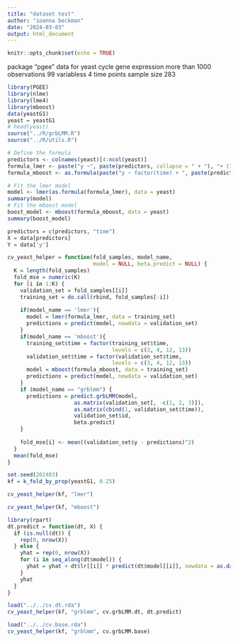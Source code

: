 ```yaml
---
title: "dataset test"
author: "ioanna beckman"
date: "2024-03-03"
output: html_document
---
```


```r
knitr::opts_chunk$set(echo = TRUE)
```

package "pgee"
data for yeast cycle gene expression more than 1000 observations 99 variabless 4 time points
sample size 283 

```r
library(PGEE)
library(nlme)
library(lme4)
library(mboost)
data(yeastG1)
yeast = yeastG1
# head(yeast)
source("../R/grbLMM.R")
source("../R/utils.R")
```

```r
# Define the formula
predictors <- colnames(yeast)[4:ncol(yeast)]
formula_lmer <- paste("y ~", paste(predictors, collapse = " + "), "+ (1 + time | id)")
formula_mboost <- as.formula(paste("y ~ factor(time) + ", paste(predictors, collapse = " + ")))
```


```r
# Fit the lmer model
model <- lmer(as.formula(formula_lmer), data = yeast)
summary(model)
# Fit the mboost model
boost_model <- mboost(formula_mboost, data = yeast)
summary(boost_model)
```

```r
predictors = c(predictors, "time")
X = data[predictors]
Y = data['y']
```

```r
cv_yeast_helper = function(fold_samples, model_name, 
                           model = NULL, beta.predict = NULL) {
  K = length(fold_samples)
  fold_mse = numeric(K)
  for (i in 1:K) {
    validation_set = fold_samples[[i]]
    training_set = do.call(rbind, fold_samples[-i])
  
    if(model_name == 'lmer'){
      model = lmer(formula_lmer, data = training_set)
      predictions = predict(model, newdata = validation_set)
    }
    if(model_name == 'mboost'){
      training_set$time = factor(training_set$time,
                                 levels = c(3, 4, 12, 13))
      validation_set$time = factor(validation_set$time,
                                 levels = c(3, 4, 12, 13))
      model = mboost(formula_mboost, data = training_set)
      predictions = predict(model, newdata = validation_set)
    }
    if (model_name == "grblmm") {
      predictions = predict.grbLMM(model, 
                     as.matrix(validation_set[, -c(1, 2, 3)]),
                     as.matrix(cbind(1, validation_set$time)),
                     validation_set$id,
                     beta.predict)
    }
  
    fold_mse[i] <- mean((validation_set$y - predictions)^2)
  }
  mean(fold_mse)
}
```


```r
set.seed(202403)
kf = k_fold_by_prop(yeastG1, 0.25)
```

```r
cv_yeast_helper(kf, "lmer")
```

```r
cv_yeast_helper(kf, "mboost")
```

```r
library(rpart)
dt.predict = function(dt, X) {
  if (is.null(dt)) {
    rep(0, nrow(X))
  } else {
    yhat = rep(0, nrow(X))
    for (i in seq_along(dt$model)) {
      yhat = yhat + dt$lr[[i]] * predict(dt$model[[i]], newdata = as.data.frame(X))
    }
    yhat
  }
}
```

```r
load("../../cv.dt.rda")
cv_yeast_helper(kf, "grblmm", cv.grbLMM.dt, dt.predict)
```

```r
load("../../cv.base.rda")
cv_yeast_helper(kf, "grblmm", cv.grbLMM.base)
```

